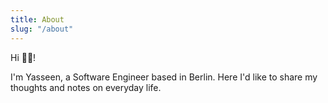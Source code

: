 ```yaml
---
title: About
slug: "/about"
---
```


Hi 👋🏽!

I'm Yasseen, a Software Engineer based in Berlin. Here I'd like to share my thoughts and notes on everyday life.  
